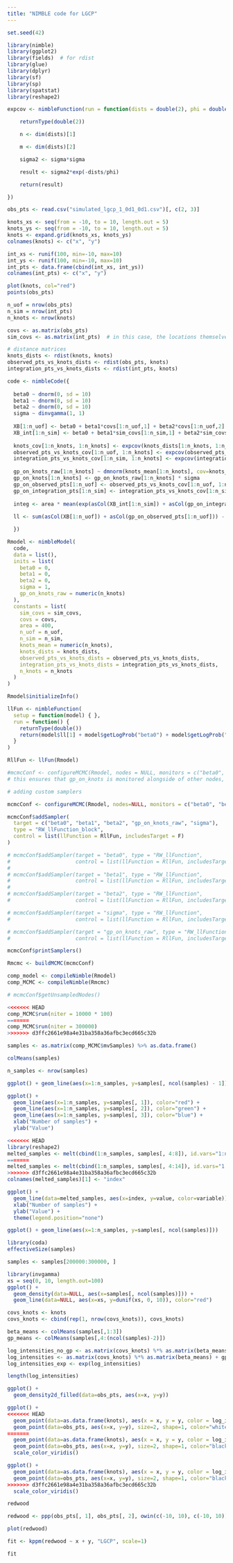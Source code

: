 ```yaml
---
title: "NIMBLE code for LGCP"
---
```


```r
set.seed(42)
```

```r
library(nimble)
library(ggplot2)
library(fields)  # for rdist
library(glue)
library(dplyr)
library(sf)
library(sp)
library(spatstat)
library(reshape2)
```

```r
expcov <- nimbleFunction(run = function(dists = double(2), phi = double(0), sigma = double(0)) {

    returnType(double(2))

    n <- dim(dists)[1]

    m <- dim(dists)[2]

    sigma2 <- sigma*sigma

    result <- sigma2*exp(-dists/phi)

    return(result)

})
```

```r
obs_pts <- read.csv("simulated_lgcp_1_0d1_0d1.csv")[, c(2, 3)]

knots_xs <- seq(from = -10, to = 10, length.out = 5)
knots_ys <- seq(from = -10, to = 10, length.out = 5)
knots <- expand.grid(knots_xs, knots_ys)
colnames(knots) <- c("x", "y")

int_xs <- runif(100, min=-10, max=10)
int_ys <- runif(100, min=-10, max=10)
int_pts <- data.frame(cbind(int_xs, int_ys))
colnames(int_pts) <- c("x", "y")
```

```r
plot(knots, col="red")
points(obs_pts)
```

```r
n_uof = nrow(obs_pts)
n_sim = nrow(int_pts)
n_knots <- nrow(knots)

covs <- as.matrix(obs_pts)
sim_covs <- as.matrix(int_pts)  # in this case, the locations themselves are the covariates

# distance matrices
knots_dists <- rdist(knots, knots)
observed_pts_vs_knots_dists <- rdist(obs_pts, knots)
integration_pts_vs_knots_dists <- rdist(int_pts, knots)
```

```r
code <- nimbleCode({
  
  beta0 ~ dnorm(0, sd = 10)
  beta1 ~ dnorm(0, sd = 10)
  beta2 ~ dnorm(0, sd = 10)
  sigma ~ dinvgamma(1, 1)
  
  XB[1:n_uof] <- beta0 + beta1*covs[1:n_uof,1] + beta2*covs[1:n_uof,2]
  XB_int[1:n_sim] <- beta0 + beta1*sim_covs[1:n_sim,1] + beta2*sim_covs[1:n_sim,2]
  
  knots_cov[1:n_knots, 1:n_knots] <- expcov(knots_dists[1:n_knots, 1:n_knots], phi=4, sigma=sigma)
  observed_pts_vs_knots_cov[1:n_uof, 1:n_knots] <- expcov(observed_pts_vs_knots_dists[1:n_uof, 1:n_knots], phi=4, sigma=sigma)
  integration_pts_vs_knots_cov[1:n_sim, 1:n_knots] <- expcov(integration_pts_vs_knots_dists[1:n_sim, 1:n_knots], phi=4, sigma=sigma)
  
  gp_on_knots_raw[1:n_knots] ~ dmnorm(knots_mean[1:n_knots], cov=knots_cov[1:n_knots, 1:n_knots])
  gp_on_knots[1:n_knots] <- gp_on_knots_raw[1:n_knots] * sigma
  gp_on_observed_pts[1:n_uof] <- observed_pts_vs_knots_cov[1:n_uof, 1:n_knots] %*% inverse(knots_cov[1:n_knots, 1:n_knots]) %*% asCol(gp_on_knots[1:n_knots])
  gp_on_integration_pts[1:n_sim] <- integration_pts_vs_knots_cov[1:n_sim, 1:n_knots] %*% inverse(knots_cov[1:n_knots, 1:n_knots]) %*% asCol(gp_on_knots[1:n_knots])
  
  integ <- area * mean(exp(asCol(XB_int[1:n_sim]) + asCol(gp_on_integration_pts[1:n_sim])))
  
  ll <- sum(asCol(XB[1:n_uof]) + asCol(gp_on_observed_pts[1:n_uof])) - integ

  })
```

```r
Rmodel <- nimbleModel(
  code, 
  data = list(),
  inits = list(
    beta0 = 0,
    beta1 = 0,
    beta2 = 0,
    sigma = 1,
    gp_on_knots_raw = numeric(n_knots)
  ),
  constants = list(
    sim_covs = sim_covs, 
    covs = covs, 
    area = 400,
    n_uof = n_uof,
    n_sim = n_sim,
    knots_mean = numeric(n_knots),
    knots_dists = knots_dists, 
    observed_pts_vs_knots_dists = observed_pts_vs_knots_dists,
    integration_pts_vs_knots_dists = integration_pts_vs_knots_dists,
    n_knots = n_knots
  )
)
```

```r
Rmodel$initializeInfo()
```

```r
llFun <- nimbleFunction(
  setup = function(model) { },
  run = function() {
    returnType(double())
    return(model$ll[1] + model$getLogProb("beta0") + model$getLogProb("beta1") + model$getLogProb("sigma") + model$getLogProb("gp_on_knots_raw"))
  }
)

RllFun <- llFun(Rmodel)

#mcmcConf <- configureMCMC(Rmodel, nodes = NULL, monitors = c("beta0", "beta1", "beta2", "gp_on_knots_raw", "sigma"))
# this ensures that gp_on_knots is monitored alongside of other nodes, but also makes sure that no default samplers are assigned

# adding custom samplers

mcmcConf <- configureMCMC(Rmodel, nodes=NULL, monitors = c("beta0", "beta1", "beta2", "gp_on_knots_raw", "sigma", "ll"))

mcmcConf$addSampler(
  target = c("beta0", "beta1", "beta2", "gp_on_knots_raw", "sigma"),
  type = "RW_llFunction_block",
  control = list(llFunction = RllFun, includesTarget = F)
)

# mcmcConf$addSampler(target = "beta0", type = "RW_llFunction",
#                     control = list(llFunction = RllFun, includesTarget = FALSE))
# 
# mcmcConf$addSampler(target = "beta1", type = "RW_llFunction",
#                     control = list(llFunction = RllFun, includesTarget = FALSE))
# 
# mcmcConf$addSampler(target = "beta2", type = "RW_llFunction",
#                     control = list(llFunction = RllFun, includesTarget = FALSE))

# mcmcConf$addSampler(target = "sigma", type = "RW_llFunction",
#                     control = list(llFunction = RllFun, includesTarget = FALSE))

# mcmcConf$addSampler(target = "gp_on_knots_raw", type = "RW_llFunction_block",
#                     control = list(llFunction = RllFun, includesTarget = FALSE))

mcmcConf$printSamplers() 

Rmcmc <- buildMCMC(mcmcConf)

comp_model <- compileNimble(Rmodel)
comp_MCMC <- compileNimble(Rmcmc)
```

```r
# mcmcConf$getUnsampledNodes()
```

```r
<<<<<<< HEAD
comp_MCMC$run(niter = 10000 * 100)
=======
comp_MCMC$run(niter = 300000)
>>>>>>> d3ffc2661e98a4e31ba358a36afbc3ecd665c32b
```

```r
samples <- as.matrix(comp_MCMC$mvSamples) %>% as.data.frame()
```

```r
colMeans(samples)
```

```r
n_samples <- nrow(samples)

ggplot() + geom_line(aes(x=1:n_samples, y=samples[, ncol(samples) - 1]), color="red")

ggplot() + 
  geom_line(aes(x=1:n_samples, y=samples[, 1]), color="red") + 
  geom_line(aes(x=1:n_samples, y=samples[, 2]), color="green") + 
  geom_line(aes(x=1:n_samples, y=samples[, 3]), color="blue") +
  xlab("Number of samples") + 
  ylab("Value")

<<<<<<< HEAD
library(reshape2)
melted_samples <- melt(cbind(1:n_samples, samples[, 4:8]), id.vars="1:n_samples")
=======
melted_samples <- melt(cbind(1:n_samples, samples[, 4:14]), id.vars="1:n_samples")
>>>>>>> d3ffc2661e98a4e31ba358a36afbc3ecd665c32b
colnames(melted_samples)[1] <- "index"

ggplot() +
  geom_line(data=melted_samples, aes(x=index, y=value, color=variable)) +
  xlab("Number of samples") +
  ylab("Value") +
  theme(legend.position="none")

ggplot() + geom_line(aes(x=1:n_samples, y=samples[, ncol(samples)]))
```

```r
library(coda)
effectiveSize(samples)
```


```r
samples <- samples[200000:300000, ]
```


```r
library(invgamma)
xs = seq(0, 10, length.out=100)
ggplot() + 
  geom_density(data=NULL, aes(x=samples[, ncol(samples)])) + 
  geom_line(data=NULL, aes(x=xs, y=dunif(xs, 0, 10)), color="red")
```

```r
covs_knots <- knots
covs_knots <- cbind(rep(1, nrow(covs_knots)), covs_knots)

beta_means <- colMeans(samples[,1:3])
gp_means <- colMeans(samples[,4:(ncol(samples)-2)])

log_intensities_no_gp <- as.matrix(covs_knots) %*% as.matrix(beta_means)
log_intensities <- as.matrix(covs_knots) %*% as.matrix(beta_means) + gp_means
log_intensities_exp <- exp(log_intensities)

length(log_intensities)
```

```r
ggplot() + 
  geom_density2d_filled(data=obs_pts, aes(x=x, y=y)) 
```

```r
ggplot() + 
<<<<<<< HEAD
  geom_point(data=as.data.frame(knots), aes(x = x, y = y, color = log_intensities_exp), size=18, shape=15) + 
  geom_point(data=obs_pts, aes(x=x, y=y), size=2, shape=1, color="white") +
=======
  geom_point(data=as.data.frame(knots), aes(x = x, y = y, color = log_intensities_no_gp), size=18, shape=15) + 
  geom_point(data=obs_pts, aes(x=x, y=y), size=2, shape=1, color="black") +
  scale_color_viridis()
```

```r
ggplot() + 
  geom_point(data=as.data.frame(knots), aes(x = x, y = y, color = log_intensities), size=18, shape=15) + 
  geom_point(data=obs_pts, aes(x=x, y=y), size=2, shape=1, color="black") +
>>>>>>> d3ffc2661e98a4e31ba358a36afbc3ecd665c32b
  scale_color_viridis()
```


```r
redwood
```

```r
redwood <- ppp(obs_pts[, 1], obs_pts[, 2], owin(c(-10, 10), c(-10, 10)))
```

```r
plot(redwood)
```

```r
fit <- kppm(redwood ~ x + y, "LGCP", scale=1)
```

```r
fit
```
